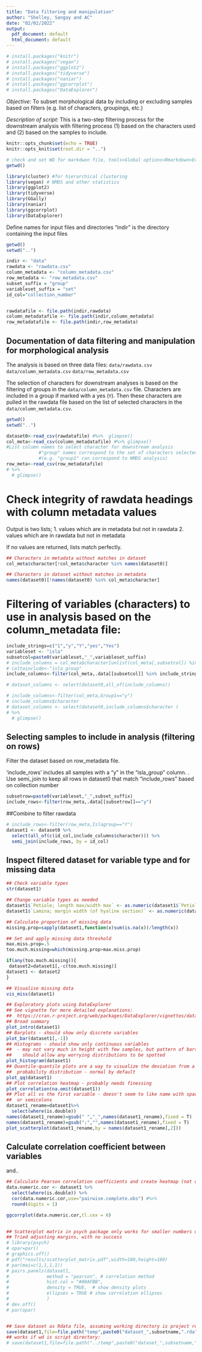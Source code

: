 ```yaml
---
title: "Data filtering and manipulation"
author: "Shelley, Sangay and AC"
date: "02/02/2022"
output:
  pdf_document: default
  html_document: default
---
```

```r
# install.packages("knitr")
# install.packages("vegan")
# install.packages("ggplot2")
# install.packages("tidyverse")
# install.packages("naniar")
# install.packages("ggcorrplot")
# install.packages("DataExplorer")
```
*Objective:* To subset morphological data by including or excluding samples based on filters (e.g. list of characters, groupings, etc.)

*Description of script:* This is a two-step filtering process for the downstream analysis with filtering process (1) based on the characters used and (2) based on the samples to include.

```r
knitr::opts_chunk$set(echo = TRUE)
knitr::opts_knit$set(root.dir = "..")

# check and set WD for markdwon file, tools>Global options>Rmarkdown>Evaluate chunks in directory(project)
getwd()

library(cluster) #for hierarchical clustering
library(vegan) # NMDS and other statistics
library(ggplot2)
library(tidyverse)
library(GGally)
library(naniar)
library(ggcorrplot)
library(DataExplorer)

```

Define names for input files and directories
"indir" is the directory containing the input files

```r
getwd()
setwd("..")

indir <- "data"
rawdata <- "rawdata.csv"
column_metadata <- "column_metadata.csv"
row_metadata <- "row_metadata.csv"
subset_suffix = "group"
variableset_suffix = "set"
id_col="collection_number"


rawdatafile <- file.path(indir,rawdata)
column_metadatafile <- file.path(indir,column_metadata)
row_metadatafile <- file.path(indir,row_metadata)
```
## Documentation of data filtering and manipulation for morphological analysis

The analysis is based on three data files:
  `data/rawdata.csv`
  `data/column_metadata.csv`
  `data/row_metadata.csv`

The selection of characters for downstream analyses is based on the filtering of groups in the `data/column_metadata.csv` file.
Characters are included in a group if marked with a yes (`Y`). Then these characters are pulled in the rawdata file based on the list of selected characters in the `data/column_metadata.csv`.

```r
getwd()
setwd("..")

dataset0<-read_csv(rawdatafile) #%>%  glimpse()
col_meta<-read_csv(column_metadatafile) #%>% glimpse() 
#List column names to select character for downstream analysis
            #"group" names correspond to the set of characters selected for a specific analysis
            #(e.g. "group1" can correspond to NMDS analysis)
row_meta<-read_csv(row_metadatafile) 
# %>%
  # glimpse()
```

# Check integrity of rawdata headings with column metadata values
Output is two lists; 
1. values which are in metadata but not in rawdata
2. values which are in rawdata but not in metadata

If no values are returned, lists match perfectly.

```r

## Characters in metadata without matches in dataset
col_meta$character[!col_meta$character %in% names(dataset0)]

## Characters in dataset without matches in metadata
names(dataset0)[!names(dataset0) %in% col_meta$character]
```
# Filtering of variables (characters) to use in analysis based on the column_metadata file:

```r
include_strings=c("1","y","Y","yes","Yes")
variableset <- "isla"
subsetcol=paste0(variableset,"_",variableset_suffix)
# include_columns = col_meta$character[unlist(col_meta[,subsetcol]) %in% include_strings]
# coltoinclude<-"isla_group"
include_columns<-filter(col_meta,.data[[subsetcol]] %in% include_strings)

# dataset_columns <- select(dataset0,all_of(include_columns))

# include_columns<-filter(col_meta,Group1=="y")
# include_columns$character
# dataset_columns <- select(dataset0,include_columns$character )
# %>%
  # glimpse()
```

## Selecting samples to include in analysis (filtering on rows)

Filter the dataset based on row_metadata file.

'include_rows' includes all samples with a "y" in the "isla_group" column.
.
Use semi_join to keep all rows in dataset0 that match "include_rows" based on collection number

```r
subsetrow=paste0(variableset,"_",subset_suffix)
include_rows<-filter(row_meta,.data[[subsetrow]]=="y")
```

##Combine to filter rawdata

```r
# include_rows<-filter(row_meta,Islagroup=="Y")
dataset1 <- dataset0 %>% 
  select(all_of(c(id_col,include_columns$character))) %>% 
  semi_join(include_rows, by = id_col)
```

## Inspect filtered dataset for variable type and for missing data

```r

## Check variable types
str(dataset1)

## Change variable types as needed
dataset1$`Petiole; length max/width max` <- as.numeric(dataset1$`Petiole; length max/width max`)
dataset1$`Lamina; margin width (of hyaline section)` <- as.numeric(dataset1$`Lamina; margin width (of hyaline section)`)

## Calculate proportion of missing data
missing.prop=sapply(dataset1,function(x)sum(is.na(x))/length(x)) 

## Set and apply missing data threshold 
max.miss.prop=.5
too.much.missing=which(missing.prop>max.miss.prop)

if(any(too.much.missing)){
 dataset2=dataset1[,-c(too.much.missing)]
dataset1 <- dataset2 
}

## Visualise missing data
vis_miss(dataset1)

## Exploratory plots using DataExplorer
## See vignette for more detailed explanations: 
##  https://cran.r-project.org/web/packages/DataExplorer/vignettes/dataexplorer-intro.html
## Broad summary
plot_intro(dataset1) 
## Barplots - should show only discrete variables
plot_bar(dataset1[,-1]) 
## Histograms - should show only continuous variables
##  - may not vary much in height with few samples, but pattern of bars
##    should allow any worrying distributions to be spotted
plot_histogram(dataset1)
## Quantile-quantile plots are a way to visualize the deviation from a specific
##  probability distribution - normal by default
plot_qq(dataset1)
## Plot correlation heatmap - probably needs finessing
plot_correlation(na.omit(dataset1))
## Plot all vs the first variable - doesn't seem to like name with spaces
##  or semicolons
dataset1_rename=dataset1%>%
  select(where(is.double))
names(dataset1_rename)=gsub(" ","_",names(dataset1_rename),fixed = T)
names(dataset1_rename)=gsub(";","",names(dataset1_rename),fixed = T)
plot_scatterplot(dataset1_rename,by = names(dataset1_rename[,2]))
```

## Calculate correlation coefficient between variables
and..

```r
## Calculate Pearson correlation coefficients and create heatmap (not using DataExplorer)
data.numeric.cor <- dataset1 %>%
  select(where(is.double)) %>%
  cor(data.numeric.cor,use="pairwise.complete.obs") #%>% 
  round(digits = 1)

ggcorrplot(data.numeric.cor,tl.cex = 6)

 
## Scatterplot matrix in psych package only works for smaller numbers of variables
## Tried adjusting margins, with no success
# library(psych)
# opar=par()
# graphics.off()
# pdf("results/scatterplot_matrix.pdf",width=100,height=100)
# par(mai=c(1,1,1,1))
# pairs.panels(dataset1,
#              method = "pearson", # correlation method
#              hist.col = "#00AFBB",
#              density = TRUE,  # show density plots
#              ellipses = TRUE # show correlation ellipses
#              )
# dev.off()
# par(opar)


## Save dataset as Rdata file, assuming working directory is project root:
save(dataset1,file=file.path("temp",paste0("dataset_",subsetname,".rda")))
## works if wd is script directory:
# save(dataset1,file=file.path("../temp",paste0("dataset_",subsetname,".rda")))
```





















